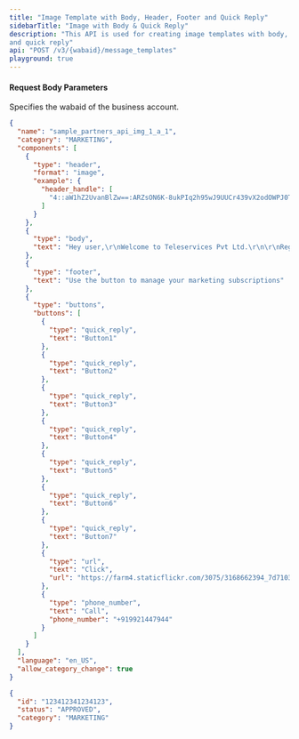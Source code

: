 ```yaml
---
title: "Image Template with Body, Header, Footer and Quick Reply"
sidebarTitle: "Image with Body & Quick Reply"
description: "This API is used for creating image templates with body, header, footer,
and quick reply"
api: "POST /v3/{wabaid}/message_templates"
playground: true
---
```


#### Request Body Parameters

<ParamField path="wabaid" type="string" required>
  Specifies the wabaid of the business account.
</ParamField>

<CodeGroup>

```json SampleRequest.json
{
  "name": "sample_partners_api_img_1_a_1",
  "category": "MARKETING",
  "components": [
    {
      "type": "header",
      "format": "image",
      "example": {
        "header_handle": [
          "4::aW1hZ2UvanBlZw==:ARZsON6K-8ukPIq2h95wJ9UUCr439vX2odOWPJ0TjPBISD0WIf04LiFVs--EFJdZjCCI8gOUGXVN_1Vn8rz__q4t6XIc-R7ryeLPAAnQ2bHopw:e:1711980467:1849455295211775:100061459561823:ARY_I5AUJyyOhp-Yzdw"
        ]
      }
    },
    {
      "type": "body",
      "text": "Hey user,\r\nWelcome to Teleservices Pvt Ltd.\r\n\r\nRegards,\r\nTelepie"
    },
    {
      "type": "footer",
      "text": "Use the button to manage your marketing subscriptions"
    },
    {
      "type": "buttons",
      "buttons": [
        {
          "type": "quick_reply",
          "text": "Button1"
        },
        {
          "type": "quick_reply",
          "text": "Button2"
        },
        {
          "type": "quick_reply",
          "text": "Button3"
        },
        {
          "type": "quick_reply",
          "text": "Button4"
        },
        {
          "type": "quick_reply",
          "text": "Button5"
        },
        {
          "type": "quick_reply",
          "text": "Button6"
        },
        {
          "type": "quick_reply",
          "text": "Button7"
        },
        {
          "type": "url",
          "text": "Click",
          "url": "https://farm4.staticflickr.com/3075/3168662394_7d7103de7d_z_d.jpg"
        },
        {
          "type": "phone_number",
          "text": "Call",
          "phone_number": "+919921447944"
        }
      ]
    }
  ],
  "language": "en_US",
  "allow_category_change": true
}
```

```json SampleResponse.json
{
  "id": "123412341234123",
  "status": "APPROVED",
  "category": "MARKETING"
}
```

</CodeGroup>
